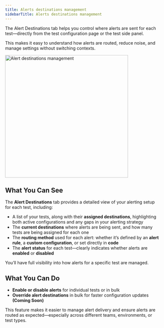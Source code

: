 ```yaml
---
title: Alerts destinations management
sidebarTitle: Alerts destinations management
---
```

The Alert Destinations tab helps you control where alerts are sent for each test—directly from the test configuration page or the test side panel.

This makes it easy to understand how alerts are routed, reduce noise, and manage settings without switching contexts.

<Frame>
  <div className="dark:bg-white rounded-md p-4">
    <img
      height="400"
      width="400"
      src="https://res.cloudinary.com/do5hrgokq/image/upload/v1751189843/alertdestinations_fljb4q.png"
      alt="Alert destinations management"
    />
  </div>
</Frame>

## What You Can See

The **Alert Destinations** tab provides a detailed view of your alerting setup for each test, including:

- A list of your tests, along with their **assigned destinations**, highlighting both active configurations and any gaps in your alerting strategy
- The **current destinations** where alerts are being sent, and how many tests are being assigned for each one
- The **routing method** used for each alert: whether it’s defined by an **alert rule**, a **custom configuration**, or set directly in **code**
- The **alert status** for each test—clearly indicates whether alerts are **enabled** or **disabled**

You’ll have full visibility into how alerts for a specific test are managed.

## What You Can Do

- **Enable or disable alerts** for individual tests or in bulk
- **Override alert destinations** in bulk for faster configuration updates **(Coming Soon)**

This feature makes it easier to manage alert delivery and ensure alerts are routed as expected—especially across different teams, environments, or test types.